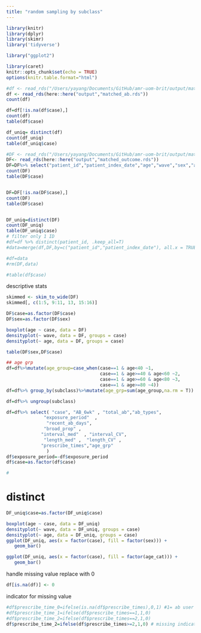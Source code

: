 ```yaml
---
title: "random sampling by subclass"
---
```


```r
library(knitr)
library(dplyr)
library(skimr)
library('tidyverse')

library("ggplot2")

library(caret)
knitr::opts_chunk$set(echo = TRUE)
options(knitr.table.format="html")
```


```r
#df <- read_rds("/Users/yayang/Documents/GitHub/amr-uom-brit/output/matched_ab.rds")
df <- read_rds(here::here("output","matched_ab.rds"))
count(df)

df=df[!is.na(df$case),]
count(df)
table(df$case)

df_uniq= distinct(df)
count(df_uniq)
table(df_uniq$case)
```





```r
#DF <- read_rds("/Users/yayang/Documents/GitHub/amr-uom-brit/output/matched_outcome.rds")
DF<- read_rds(here::here("output","matched_outcome.rds"))
DF=DF%>% select("patient_id","patient_index_date","age","wave","sex","age_cat")
count(DF)
table(DF$case)


DF=DF[!is.na(DF$case),]
count(DF)
table(DF$case)


DF_uniq=distinct(DF)
count(DF_uniq)
table(DF_uniq$case)
# filter only 1 ID
#df=df %>% distinct(patient_id, .keep_all=T)
#data=merge(df,DF,by=c("patient_id","patient_index_date"), all.x = TRUE)

#df=data
#rm(DF,data)

#table(df$case)

```
descriptive stats
```r
skimmed <- skim_to_wide(DF)
skimmed[, c(1:5, 9:11, 13, 15:16)]
```


```r
DF$case=as.factor(DF$case)
DF$sex=as.factor(DF$sex)

boxplot(age ~ case, data = DF)
densityplot(~ wave, data = DF, groups = case)
densityplot(~ age, data = DF, groups = case)

table(DF$sex,DF$case)
```


```r
## age grp
df=df%>%mutate(age_group=case_when(case==1 & age<40 ~1,
                                   case==1 & age>=40 & age<60 ~2,
                                   case==1 & age>=60 & age<80 ~3,
                                   case==1 & age>=80 ~4))
df=df%>% group_by(subclass)%>%mutate(age_grp=sum(age_group,na.rm = T))

df=df%>% ungroup(subclass)

```



```r
df=df%>% select( "case", "AB_6wk" , "total_ab","ab_types",
              "exposure_period"  ,
               "recent_ab_days",  
              "broad_prop" ,
             "interval_med"  , "interval_CV",
              "length_med" ,  "length_CV" ,
             "prescribe_times","age_grp"
               )
df$exposure_period=-df$exposure_period
df$case=as.factor(df$case)

#
```


# distinct
```r
DF_uniq$case=as.factor(DF_uniq$case)

boxplot(age ~ case, data = DF_uniq)
densityplot(~ wave, data = DF_uniq, groups = case)
densityplot(~ age, data = DF_uniq, groups = case)
ggplot(DF_uniq, aes(x = factor(case), fill = factor(sex))) +
   geom_bar() 

ggplot(DF_uniq, aes(x = factor(case), fill = factor(age_cat))) +
   geom_bar() 
```





handle missing value
replace with 0
```r
df[is.na(df)] <- 0
```

indicator for missing value
```r
#df$prescribe_time_0=ifelse(is.na(df$prescribe_times),0,1) #1= ab user ,0=non 
#df$prescribe_time_1=ifelse(df$prescribe_times==1,1,0) 
#df$prescribe_time_2=ifelse(df$prescribe_times==2,1,0) 
df$prescribe_time_2=ifelse(df$prescribe_times>=2,1,0) # missing indicator for sd,CV

```



